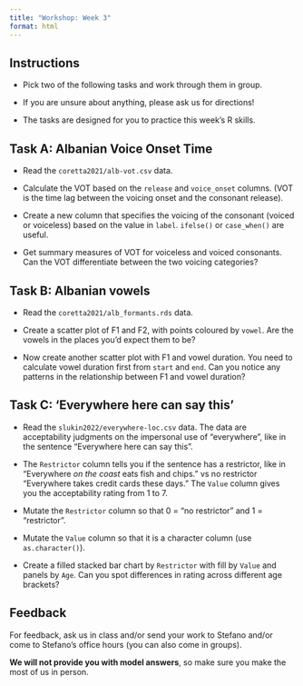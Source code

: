 ```yaml
---
title: "Workshop: Week 3"
format: html
---
```


::: callout-important
## Instructions

-   Pick two of the following tasks and work through them in group.

-   If you are unsure about anything, please ask us for directions!

-   The tasks are designed for you to practice this week's R skills.
:::

::: callout-note
## Task A: Albanian Voice Onset Time

-   Read the `coretta2021/alb-vot.csv` data.

-   Calculate the VOT based on the `release` and `voice_onset` columns. (VOT is the time lag between the voicing onset and the consonant release).

-   Create a new column that specifies the voicing of the consonant (voiced or voiceless) based on the value in `label`. `ifelse()` or `case_when()` are useful.

-   Get summary measures of VOT for voiceless and voiced consonants. Can the VOT differentiate between the two voicing categories?
:::

::: callout-note
## Task B: Albanian vowels

-   Read the `coretta2021/alb_formants.rds` data.

-   Create a scatter plot of F1 and F2, with points coloured by `vowel`. Are the vowels in the places you'd expect them to be?

-   Now create another scatter plot with F1 and vowel duration. You need to calculate vowel duration first from `start` and `end`. Can you notice any patterns in the relationship between F1 and vowel duration?
:::

::: callout-note
## Task C: **'Everywhere here can say this'**

-   Read the `slukin2022/everywhere-loc.csv` data. The data are acceptability judgments on the impersonal use of "everywhere", like in the sentence "Everywhere here can say this".

-   The `Restrictor` column tells you if the sentence has a restrictor, like in "Everywhere *on the coast* eats fish and chips." vs no restrictor "Everywhere takes credit cards these days." The `Value` column gives you the acceptability rating from 1 to 7.

-   Mutate the `Restrictor` column so that 0 = "no restrictor" and 1 = "restrictor".

-   Mutate the `Value` column so that it is a character column (use `as.character()`).

-   Create a filled stacked bar chart by `Restrictor` with fill by `Value` and panels by `Age`. Can you spot differences in rating across different age brackets?
:::

::: callout-tip
## Feedback

For feedback, ask us in class and/or send your work to Stefano and/or come to Stefano's office hours (you can also come in groups).

**We will not provide you with model answers**, so make sure you make the most of us in person.
:::
